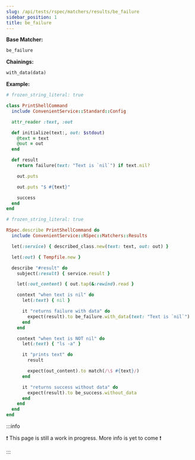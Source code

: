 ```yaml
---
slug: /api/tests/rspec/matchers/results/be_failure
sidebar_position: 1
title: be_failure
---
```


**Base Matcher:**

```ruby
be_failure
```

**Chainings:**

```ruby
with_data(data)
```

**Example:**

```ruby
# frozen_string_literal: true

class PrintShellCommand
  include ConvenientService::Standard::Config

  attr_reader :text, :out

  def initialize(text:, out: $stdout)
    @text = text
    @out = out
  end

  def result
    return failure(text: "Text is `nil`") if text.nil?

    out.puts

    out.puts "$ #{text}"

    success
  end
end
```

```ruby
# frozen_string_literal: true

RSpec.describe PrintShellCommand do
  include ConvenientService::RSpec::Matchers::Results

  let(:service) { described_class.new(text: text, out: out) }

  let(:out) { Tempfile.new }

  describe "#result" do
    subject(:result) { service.result }

    let(:out_content) { out.tap(&:rewind).read }

    context "when text is nil" do
      let(:text) { nil }

      it "returns failure with data" do
        expect(result).to be_failure.with_data(text: "Text is `nil`")
      end
    end

    context "when text is NOT nil" do
      let(:text) { "ls -a" }

      it "prints text" do
        result

        expect(out_content).to match(/\$ #{text}/)
      end

      it "returns success without data" do
        expect(result).to be_success.without_data
      end
    end
  end
end
```

:::info

❗ This page is still a work in progress. More info is yet to come ❗

:::

